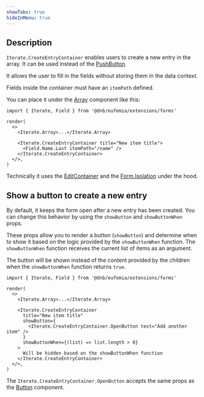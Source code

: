 ```yaml
---
showTabs: true
hideInMenu: true
---
```


## Description

`Iterate.CreateEntryContainer` enables users to create a new entry in the array. It can be used instead of the [PushButton](/uilib/extensions/forms/Iterate/PushButton/).

It allows the user to fill in the fields without storing them in the data context.

Fields inside the container must have an `itemPath` defined.

You can place it under the [Array](/uilib/extensions/forms/Iterate/Array/) component like this:

```tsx
import { Iterate, Field } from '@dnb/eufemia/extensions/forms'

render(
  <>
    <Iterate.Array>...</Iterate.Array>

    <Iterate.CreateEntryContainer title="New item title">
      <Field.Name.Last itemPath="/name" />
    </Iterate.CreateEntryContainer>
  </>,
)
```

Technically it uses the [EditContainer](/uilib/extensions/forms/Iterate/EditContainer/) and the [Form.Isolation](/uilib/extensions/forms/Form/Isolation/) under the hood.

## Show a button to create a new entry

By default, it keeps the form open after a new entry has been created. You can change this behavior by using the `showButton` and `showButtonWhen` props.

These props allow you to render a button (`showButton`) and determine when to show it based on the logic provided by the `showButtonWhen` function. The `showButtonWhen` function receives the current list of items as an argument.

The button will be shown instead of the content provided by the children when the `showButtonWhen` function returns `true`.

```tsx
import { Iterate, Field } from '@dnb/eufemia/extensions/forms'

render(
  <>
    <Iterate.Array>...</Iterate.Array>

    <Iterate.CreateEntryContainer
      title="New item title"
      showButton={
        <Iterate.CreateEntryContainer.OpenButton text="Add another item" />
      }
      showButtonWhen={(list) => list.length > 0}
    >
      Will be hidden based on the showButtonWhen function
    </Iterate.CreateEntryContainer>
  </>,
)
```

The `Iterate.CreateEntryContainer.OpenButton` accepts the same props as the [Button](/uilib/components/button/) component.
